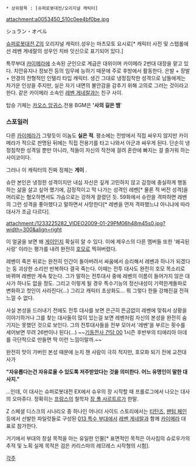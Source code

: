  * 상위항목 : [슈퍼로봇대전/오리지널 캐릭터]
attachment:a0053450_510c0ee4bf0be.jpg

シュラン・オペル

[[슈퍼로봇대전 Z]]의 오리지널 캐릭터.성우는 마츠모토 요시로[* 캐릭터 사전 및 스탭롤에선 레벤 게네랄의 성우인 치바 잇신으로 표기되어 있다.]

특무부대 [[카이메라]]에 소속된 군인으로 계급은 대위이며 카이메라 2번대 대장을 맡고 있다. 치안유지나 정보전 등의 임무에 능하기 때문에 주로 후방에서 활동한다. 은발 + 장발 + 안경의 전형적인 인텔리 타입 캐릭터. 생긴 그대로 냉정짐착한 성격으로 남들에게는 차가운 인상을 주지만, 실은 자기 내면의 불안감을 감추기 위해 고의로 그러는 것이라고 한다. 같은 카이메라 소속인 [[레벤 게네랄]]과는 친구 사이.

탑승 기체는 [[카오스 앙귀스]].전용 BGM은 ''''사의 길은 뱀''''

=== 스포일러 ===
다른 [[카이메라]]가 그렇듯이 이놈도 '''실은 적'''. 평소에는 전방에서 직접 싸우지 않지만 카이메라가 적으로 판명된 뒤에는 직접 전용기를 타고 나와서 아군과 싸우게 된다. 단순히 냉정침착한 성격일 뿐만 아니라, 적들이 자신의 작전에 걸려 혼란에 빠지는 걸 즐거워 하는 사이코이다.

그러나 이 캐릭터의 진짜 정체는 '''게이''' .
 
슈란 본인은 냉정한 성격이지만 내심 자신은 깊게 고민하지 않고 감정에 충실하게 행동하는 삶을 살고 싶어 했기에, 감정적이고 막 나가는 성격인 레벤[* 물론 적 버전 성격]을 머리로는 혐오하면서도 가슴으로는 강하게 끌렸던 듯. 59화에서 슈란을 격파하면 레벤의 그런 성격을 좋아했다고 말하면서 사망한다[* 레벤을 먼저 격파했느냐 아니냐에 따라 대사가 조금 다르다].

attachment:/1233225282_VIDEO2009-01-29PM06h48m45s0.jpg?width=300&align=right

이 얼굴을 보면 왜 [[게이]]인지 확실히 알 수 있다. 
이에 제우스의 다른 멤버들 또한 '왜곡된 사랑' 이라는 평가를 내려 완전히 [[호모]]로 찍혀버렸다.

레벤이 죽은 뒤로는 완전히 인간이 돌아버려서 싸움에서 승리해서 레벤과 하나가 되겠다는 둥 괴상한 소리만 반복하다 결국 죽는다. 이때는 전투 대사도 완전히 호모 목소리로 바뀌며 레벤만 계속 찾는다. 그가 말하는 전투대사 중에 레벤의 이름이 들어가지 않은 대사가 하나도 없을 정도. 그리고 이렇게 될 경우 특수기능의 정신내성이 기력한계돌파로 변화하고 컷인이 사라진다(…) 그리고 캐릭터 초상화도... 뭐 그렇다 한들 강해진걸 전혀 느낄 수 없다.

사실 본성을 드러내기 전에도 전투 대사를 보면 은근히 뜬금없이 레벤에 맞춰서 상황을 이야기하거나 그를 찾는 대사들이 많이 있는걸 보면 레벤처럼 자신의 본성을 완전히 숨기지는 못했던 것으로 보인다. 그의 전투대사들을 전부 모아서 '레벤'을 부르는 횟수를 세어보면 무려 26번이나 된다(…) ~~[[기동전사 건담 00]] 1시즌 후반부의 티에리아 아데를 극단적으로 만들면 딱 이런 느낌이랄까.~~

완전히 맛이 가버린 본성 때문에 눈치 챈 사람이 극히 적지만, 호모화 되기 전에 교전대사가

''' "자유롭다는건 자유로울 수 있도록 저주받았다는 것을 의미한다. 어느 유명인이 말한 대사지." '''

…인데, 이 대사는 슈퍼로봇대전 EX에서 슈우의 장 시작할 때 프롤로그에서 나오는 대사의 오마쥬다.
정확히는 [[프랑스]]의 철학자 [[장 폴 사르트르]]가 한말.

Z 스페셜 디스크의 시나리오 중 하나인 어나더 사이드 스토리에서는 [[티탄즈]], [[팬텀 페인]] 등에서 선발한 파일럿들로 구성된 [[013 특수 부대]]에서 [[레벤 게네랄]]과 함께 [[카이메라]] 대표로 참가한다.

거기에서 부대의 창설 목적을 아는 유일한 인물[* 표면적인 목적은 아사킴의 슈로우가의 추적 및 노획 실제 목적은 검은 카리스마의 레므레스 시작형의 시험].

[[각주]]
